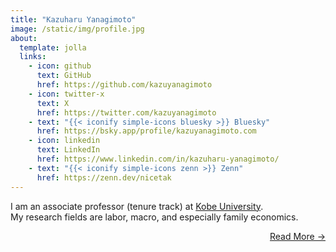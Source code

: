 ```yaml
---
title: "Kazuharu Yanagimoto"
image: /static/img/profile.jpg
about:
  template: jolla
  links:
    - icon: github
      text: GitHub
      href: https://github.com/kazuyanagimoto
    - icon: twitter-x
      text: X
      href: https://twitter.com/kazuyanagimoto
    - text: "{{< iconify simple-icons bluesky >}} Bluesky"
      href: https://bsky.app/profile/kazuyanagimoto.com
    - icon: linkedin
      text: LinkedIn
      href: https://www.linkedin.com/in/kazuharu-yanagimoto/
    - text: "{{< iconify simple-icons zenn >}} Zenn"
      href: https://zenn.dev/nicetak
---
```


I am an associate professor (tenure track) at [Kobe University](https://www.econ.kobe-u.ac.jp/en/).<br>
My research fields are labor, macro, and especially family economics.

::: {style="text-align: right"}
[Read More →](../about)
:::
